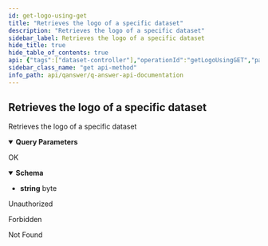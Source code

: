 ```yaml
---
id: get-logo-using-get
title: "Retrieves the logo of a specific dataset"
description: "Retrieves the logo of a specific dataset"
sidebar_label: Retrieves the logo of a specific dataset
hide_title: true
hide_table_of_contents: true
api: {"tags":["dataset-controller"],"operationId":"getLogoUsingGET","parameters":[{"name":"dataset","in":"query","description":"dataset","required":true,"schema":{"type":"string"}}],"responses":{"200":{"description":"OK","content":{"image/png":{"schema":{"type":"string","format":"byte"}}}},"401":{"description":"Unauthorized"},"403":{"description":"Forbidden"},"404":{"description":"Not Found"}},"security":[{"JWT":[]}],"deprecated":false,"description":"Retrieves the logo of a specific dataset","method":"get","path":"/api/dataset_new/dataset/logo","servers":[{"url":"//qanswer-core1.univ-st-etienne.fr"}],"securitySchemes":{"JWT":{"type":"apiKey","name":"Authorization","in":"header"}},"info":{"description":"APIs provided by QAnswer","version":"1.0","title":"QAnswer: Api Documentation","contact":{"name":"QAnswer","url":"www.the-qa-company.com","email":"info@qanswer.eu"}},"postman":{"name":"Retrieves the logo of a specific dataset","description":{"type":"text/plain"},"url":{"path":["api","dataset_new","dataset","logo"],"host":["{{baseUrl}}"],"query":[{"disabled":false,"description":{"content":"(Required) dataset","type":"text/plain"},"key":"dataset","value":""}],"variable":[]},"header":[{"key":"Accept","value":"image/png"}],"method":"GET","auth":{"type":"apikey","apikey":[{"type":"any","value":"Authorization","key":"key"},{"type":"any","value":"<API Key>","key":"value"},{"type":"any","value":"header","key":"in"}]}}}
sidebar_class_name: "get api-method"
info_path: api/qanswer/q-answer-api-documentation
---
```



## Retrieves the logo of a specific dataset



Retrieves the logo of a specific dataset

<details style={{"marginBottom":"1rem"}} data-collapsed={false} open={true}><summary style={{}}><strong>Query Parameters</strong></summary><div><ul><ParamsItem className={"paramsItem"} param={{"name":"dataset","in":"query","description":"dataset","required":true,"schema":{"type":"string"}}}></ParamsItem></ul></div></details><div><ApiTabs><TabItem label={"200"} value={"200"}><div>

OK

</div><div><MimeTabs groupId={"mime-type"}><TabItem label={"image/png"} value={"image/png"}><SchemaTabs groupId={"schema-tabs"}><TabItem label={"Schema"} value={"Schema"}><details style={{}} data-collapsed={false} open={true}><summary style={{"textAlign":"left"}}><strong>Schema</strong></summary><div style={{"textAlign":"left","marginLeft":"1rem"}}></div><ul style={{"marginLeft":"1rem"}}><li><div><strong>string</strong><span style={{"opacity":"0.6"}}> byte</span></div></li></ul></details></TabItem></SchemaTabs></TabItem></MimeTabs></div></TabItem><TabItem label={"401"} value={"401"}><div>

Unauthorized

</div><div></div></TabItem><TabItem label={"403"} value={"403"}><div>

Forbidden

</div><div></div></TabItem><TabItem label={"404"} value={"404"}><div>

Not Found

</div><div></div></TabItem></ApiTabs></div>
      